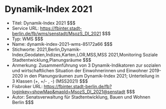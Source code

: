 # Dynamik-Index 2021
- Titel: Dynamik-Index 2021 $$$
- Service URL: https://fbinter.stadt-berlin.de/fb/wms/senstadt/MsozS_DI_2021 $$$
- Typ: WMS $$$
- Name: dynamik-index-2021-wms-85172a66 $$$
- Stichworte: 2021,Berlin,Dynamik-Index,Geodaten,Indizes,Karten,LOR,MSS,MSS 2021,Monitoring Soziale Stadtentwicklung,Planungsräume $$$
- Anmerkung: Zusammenführung von 3 Dynamik-Indikatoren zur sozialen und wirtschaftlichen Situation der Einwohnerinnen und Einwohner 2019-2020 in den Planungsräumen zum Dynamik-Index 2021; Unterteilung in 3 Klassen (+, +/- , -) (MSS2021) $$$
- Fisbroker URL: https://fbinter.stadt-berlin.de/fb?loginkey=showMap&mapId=MsozS_DI_2021@senstadt $$$
- Autor: Senatsverwaltung für Stadtentwicklung, Bauen und Wohnen Berlin $$$
